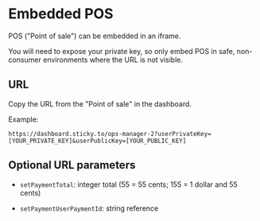 # Embedded POS

POS ("Point of sale") can be embedded in an iframe.

You will need to expose your private key, so only embed POS in safe, non-consumer environments where the URL is not visible.

## URL

Copy the URL from the "Point of sale" in the dashboard.

Example:

```
https://dashboard.sticky.to/ops-manager-2?userPrivateKey=[YOUR_PRIVATE_KEY]&userPublicKey=[YOUR_PUBLIC_KEY]
```

## Optional URL parameters

 - `setPaymentTotal`: integer total (55 = 55 cents; 155 = 1 dollar and 55 cents)

 - `setPaymentUserPaymentId`: string reference
